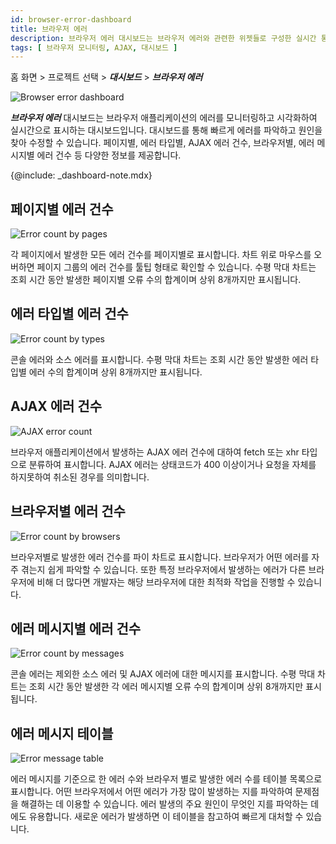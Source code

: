 ```yaml
---
id: browser-error-dashboard
title: 브라우저 에러
description: 브라우저 에러 대시보드는 브라우저 에러와 관련한 위젯들로 구성한 실시간 통계 데이터 대시보드입니다.
tags: [ 브라우저 모니터링, AJAX, 대시보드 ]
---
```


홈 화면 > 프로젝트 선택 > ***대시보드*** > ***브라우저 에러***

![Browser error dashboard](/img/browser-error-dashboard.png)

***브라우저 에러*** 대시보드는 브라우저 애플리케이션의 에러를 모니터링하고 시각화하여 실시간으로 표시하는 대시보드입니다. 대시보드를 통해 빠르게 에러를 파악하고 원인을 찾아 수정할 수 있습니다. 페이지별, 에러 타입별, AJAX 에러 건수, 브라우저별, 에러 메시지별 에러 건수 등 다양한 정보를 제공합니다.

{@include: _dashboard-note.mdx}


## 페이지별 에러 건수

![Error count by pages](/img/browser-error-by-page.png)

각 페이지에서 발생한 모든 에러 건수를 페이지별로 표시합니다. 차트 위로 마우스를 오버하면 페이지 그룹의 에러 건수를 툴팁 형태로 확인할 수 있습니다. 수평 막대 차트는 조회 시간 동안 발생한 페이지별 오류 수의 합계이며 상위 8개까지만 표시됩니다.


## 에러 타입별 에러 건수 

![Error count by types](/img/browser-error-by-types.png)

콘솔 에러와 소스 에러를 표시합니다. 수평 막대 차트는 조회 시간 동안 발생한 에러 타입별 에러 수의 합계이며 상위 8개까지만 표시됩니다.


## AJAX 에러 건수

![AJAX error count](/img/browser-error-ajax-by-error.png)

브라우저 애플리케이션에서 발생하는 AJAX 에러 건수에 대하여 fetch 또는 xhr 타입으로 분류하여 표시합니다. AJAX 에러는 상태코드가 400 이상이거나 요청을 자체를 하지못하여 취소된 경우를 의미합니다.


## 브라우저별 에러 건수

![Error count by browsers](/img/browser-erorr-by-browsers.png)

브라우저별로 발생한 에러 건수를 파이 차트로 표시합니다. 브라우저가 어떤 에러를 자주 겪는지 쉽게 파악할 수 있습니다. 또한 특정 브라우저에서 발생하는 에러가 다른 브라우저에 비해 더 많다면 개발자는 해당 브라우저에 대한 최적화 작업을 진행할 수 있습니다.


## 에러 메시지별 에러 건수

![Error count by messages](/img/browser-error-by-messages.png)

콘솔 에러는 제외한 소스 에러 및 AJAX 에러에 대한 메시지를 표시합니다. 수평 막대 차트는 조회 시간 동안 발생한 각 에러 메시지별 오류 수의 합계이며 상위 8개까지만 표시됩니다.


## 에러 메시지 테이블

![Error message table](/img/browser-error-table.png)

에러 메시지를 기준으로 한 에러 수와 브라우저 별로 발생한 에러 수를 테이블 목록으로 표시합니다. 어떤 브라우저에서 어떤 에러가 가장 많이 발생하는 지를 파악하여 문제점을 해결하는 데 이용할 수 있습니다. 에러 발생의 주요 원인이 무엇인 지를 파악하는 데에도 유용합니다. 새로운 에러가 발생하면 이 테이블을 참고하여 빠르게 대처할 수 있습니다.
